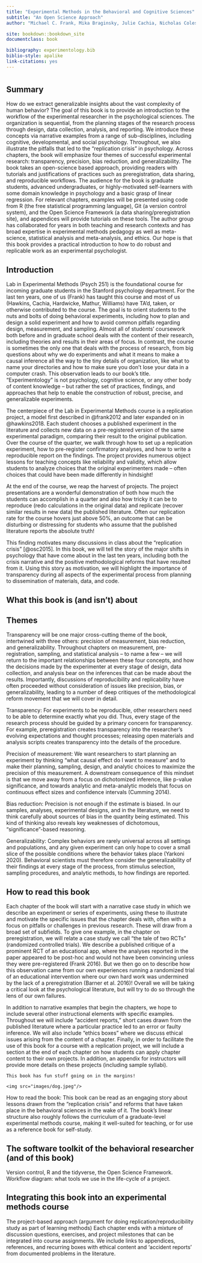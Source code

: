 ```yaml
--- 
title: "Experimental Methods in the Behavioral and Cognitive Sciences"
subtitle: "An Open Science Approach"
author: "Michael C. Frank, Mika Braginsky, Julie Cachia, Nicholas Coles, Tom Hardwick, Robert Hawkins, Maya Mathur, and Rondeline Williams"

site: bookdown::bookdown_site
documentclass: book

bibliography: experimentology.bib
biblio-style: apalike
link-citations: yes
---
```


# {.unlisted .unnumbered}

## Summary {-}

How do we extract generalizable insights about the vast complexity of human behavior? The goal of this book is to provide an introduction to the workflow of the experimental researcher in the psychological sciences. The organization is sequential, from the planning stages of the research process through design, data collection, analysis, and reporting. We introduce these concepts via narrative examples from a range of sub-disciplines, including cognitive, developmental, and social psychology. Throughout, we also illustrate the pitfalls that led to the “replication crisis” in psychology. Across chapters, the book will emphasize four themes of successful experimental research: transparency, precision, bias reduction, and generalizability. The book takes an open-science based approach, providing readers with tutorials and justifications of practices such as preregistration, data sharing, and reproducible workflows. The audience for the book is graduate students, advanced undergraduates, or highly-motivated self-learners with some domain knowledge in psychology and a basic grasp of linear regression. For relevant chapters, examples will be presented using code from R (the free statistical programming language), Git (a version control system), and the Open Science Framework (a data sharing/preregistration site), and appendices will provide tutorials on these tools. The author group has collaborated for years in both teaching and research contexts and has broad expertise in experimental methods pedagogy as well as meta-science, statistical analysis and meta-analysis, and ethics. Our hope is that this book provides a practical introduction to how to do robust and replicable work as an experimental psychologist. 

## Introduction {-}

Lab in Experimental Methods (Psych 251) is the foundational course for incoming graduate students in the Stanford psychology department. For the last ten years, one of us (Frank) has taught this course and most of us (Hawkins, Cachia, Hardwicke, Mathur, Williams) have TA’d, taken, or otherwise contributed to the course. The goal is to orient students to the nuts and bolts of doing behavioral experiments, including how to plan and design a solid experiment and how to avoid common pitfalls regarding design, measurement, and sampling. Almost all of students’ coursework both before and in graduate school deals with the content of their research, including theories and results in their areas of focus. In contrast, the course is sometimes the only one that deals with the process of research, from big questions about why we do experiments and what it means to make a causal inference all the way to the tiny details of organization, like what to name your directories and how to make sure you don’t lose your data in a computer crash. This observation leads to our book’s title. “Experimentology” is not psychology, cognitive science, or any other body of content knowledge – but rather the set of practices, findings, and approaches that help to enable the construction of robust, precise, and generalizable experiments. 

The centerpiece of the Lab in Experimental Methods course is a replication project, a model first described in @frank2012 and later expanded on in @hawkins2018. Each student chooses a published experiment in the literature and collects new data on a pre-registered version of the same experimental paradigm, comparing their result to the original publication. Over the course of the quarter, we walk through how to set up a replication experiment, how to pre-register confirmatory analyses, and how to write a reproducible report on the findings. The project provides numerous object lessons for teaching concepts like reliability and validity, which allow students to analyze choices that the original experimenters made – often choices that could have been made differently in hindsight! 

At the end of the course, we reap the harvest of projects. The project presentations are a wonderful demonstration of both how much the students can accomplish in a quarter and also how tricky it can be to reproduce (redo calculations in the original data) and replicate (recover similar results in new data) the published literature. Often our replication rate for the course hovers just above 50%, an outcome that can be disturbing or distressing for students who assume that the published literature reports the absolute truth! 

This finding motivates many discussions in class about the “replication crisis” [@osc2015]. In this book, we will tell the story of the major shifts in psychology that have come about in the last ten years, including both the crisis narrative and the positive methodological reforms that have resulted from it. Using this story as motivation, we will highlight the importance of transparency during all aspects of the experimental process from planning to dissemination of materials, data, and code. 

## What this book is (and isn't) about {-}



## Themes {-}

Transparency will be one major cross-cutting theme of the book, intertwined with three others: precision of measurement, bias reduction, and generalizability. Throughout chapters on measurement, pre-registration, sampling, and statistical analysis – to name a few – we will return to the important relationships between these four concepts, and how the decisions made by the experimenter at every stage of design, data collection, and analysis bear on the inferences that can be made about the results. Importantly, discussions of reproducibility and replicability have often proceeded without consideration of issues like precision, bias, or generalizability, leading to a number of deep critiques of the methodological reform movement that we will cover in detail. 

Transparency: For experiments to be reproducible, other researchers need to be able to determine exactly what you did. Thus, every stage of the research process should be guided by a primary concern for transparency. For example, preregistration creates transparency into the researcher’s evolving expectations and thought processes; releasing open materials and analysis scripts creates transparency into the details of the procedure. 

Precision of measurement: We want researchers to start planning an experiment by thinking “what causal effect do I want to measure” and to make their planning, sampling, design, and analytic choices to maximize the precision of this measurement. A downstream consequence of this mindset is that we move away from a focus on dichotomized inference, like p-value significance, and towards analytic and meta-analytic models that focus on continuous effect sizes and confidence intervals (Cumming 2014).

Bias reduction: Precision is not enough if the estimate is biased. In our samples, analyses, experimental designs, and in the literature, we need to think carefully about sources of bias in the quantity being estimated. This kind of thinking also reveals key weaknesses of dichotomous, “significance”-based reasoning.

Generalizability: Complex behaviors are rarely universal across all settings and populations, and any given experiment can only hope to cover a small slice of the possible conditions where the behavior takes place (Yarkoni 2020). Behavioral scientists must therefore consider the generalizability of their findings at every stage of the process, from stimulus selection, sampling procedures, and analytic methods, to how findings are reported.



## How to read this book {-}

Each chapter of the book will start with a narrative case study in which we describe an experiment or series of experiments, using these to illustrate and motivate the specific issues that the chapter deals with, often with a focus on pitfalls or challenges in previous research. These will draw from a broad set of subfields. To give one example, in the chapter on preregistration, we will relate a case study we call “the tale of two RCTs” (randomized controlled trials). We describe a published critique of a prominent RCT of an educational app, where the analyses reported in the paper appeared to be post-hoc and would not have been convincing unless they were pre-registered (Frank 2016). But we then go on to describe how this observation came from our own experiences running a randomized trial of an educational intervention where our own hard work was undermined by the lack of a preregistration (Barner et al. 2016)! Overall we will be taking a critical look at the psychological literature, but will try to do so through the lens of our own failures.

In addition to narrative examples that begin the chapters, we hope to include several other instructional elements with specific examples. Throughout we will include “accident reports,” short cases drawn from the published literature where a particular practice led to an error or faulty inference. We will also include “ethics boxes” where we discuss ethical issues arising from the content of a chapter. Finally, in order to facilitate the use of this book for a course with a replication project, we will include a section at the end of each chapter on how students can apply chapter content to their own projects. In addition, an appendix for instructors will provide more details on these projects (including sample syllabi). 

<!-- Below we provide a detailed outline of the chapters of the book, which are organized into five main sections, mirroring the timeline of an experiment: 1) Before You Begin, 2) Design and Planning, 3) Doing the Experiment, 4) Analysis and Reporting, and 5) Contextualizing. Throughout, the goal is not to give comprehensive coverage of all technical topics but rather to provide an approach and workflow. We want to give students what they need to plan and execute their own study. Instead of enumerating different approaches, we will try to provide a single coherent – and often quite opinionated – perspective, using boxes and references to give pointers to more advanced materials or alternative approaches.  -->

```marginfigure
This book has fun stuff going on in the margins!
```

```marginfigure
<img src="images/dog.jpeg"/>
```

How to read the book: This book can be read as an engaging story about lessons drawn from the “replication crisis” and reforms that have taken place in the behavioral sciences in the wake of it. The book’s linear structure also roughly follows the curriculum of a graduate-level experimental methods course, making it well-suited for teaching, or for use as a reference book for self-study. 


## The software toolkit of the behavioral researcher (and of this book) {-}

Version control, R and the tidyverse, the Open Science Framework. 
Workflow diagram: what tools we use in the life-cycle of a project.


## Integrating this book into an experimental methods course {-}

The project-based approach (argument for doing replication/reproducibility study as part of learning methods)
Each chapter ends with a mixture of discussion questions, exercises, and project milestones that can be integrated into course assignments. 
We include links to appendices, references, and recurring boxes with ethical content and ‘accident reports’ from documented problems in the literature. 
